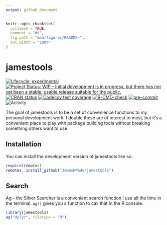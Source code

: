 ```yaml
---
output: github_document
---
```


<!-- README.md is generated from README.Rmd. Please edit that file -->

```r
knitr::opts_chunk$set(
  collapse = TRUE,
  comment = "#>",
  fig.path = "man/figures/README-",
  out.width = "100%"
)
```

# jamestools

<!-- badges: start -->
[![Lifecycle: experimental](https://img.shields.io/badge/lifecycle-experimental-orange.svg)](https://lifecycle.r-lib.org/articles/stages.html#experimental)
[![Project Status: WIP – Initial development is in progress, but there has not yet been a stable, usable release suitable for the public.](https://www.repostatus.org/badges/latest/wip.svg)](https://www.repostatus.org/#wip)
[![CRAN status](https://www.r-pkg.org/badges/version/jamestools)](https://CRAN.R-project.org/package=jamestools)
[![Codecov test coverage](https://codecov.io/gh/JamesHWade/jamestools/branch/master/graph/badge.svg)](https://app.codecov.io/gh/JamesHWade/jamestools?branch=master)
[![R-CMD-check](https://github.com/JamesHWade/jamestools/actions/workflows/R-CMD-check.yaml/badge.svg)](https://github.com/JamesHWade/jamestools/actions/workflows/R-CMD-check.yaml)
[![pre-commit](https://img.shields.io/badge/pre--commit-enabled-brightgreen?logo=pre-commit)](https://github.com/pre-commit/pre-commit)
![Activity](https://img.shields.io/github/last-commit/jameshwade/jamestools)
<!-- badges: end -->

The goal of jamestools is to be a set of convenience functions to my personal development work. I double these are of interest to most, but it's a convenient place to play with package building tools without breaking something others want to use.

## Installation

You can install the development version of jamestools like so:

``` r
require(remotes)
remotes::install_github("JamesHWade/jamestools")
```

## Search

Ag - the Silver Searcher is a convenient search function I use all the time in the terminal. `ag()` gives you a function to call that in the R console.

```r
library(jamestools)
ag("dplyr", filetype = "R")
```
